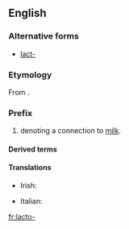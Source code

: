==English==

===Alternative forms===
* [[lact-]] {{qualifier|without the connecting  vowel}}

===Etymology===
From {{etyl|la}} {{term|lac|lang=la||milk}}.

===Prefix===
{{en-prefix}} 

# denoting a connection to [[milk]].

====Derived terms====
{{prefixsee|en}}

====Translations====
{{trans-top|milk}}
* Irish: {{t|ga|lacht-}}
{{trans-mid}}
* Italian: {{t|it|latto-}}
{{trans-bottom}}

[[fr:lacto-]]